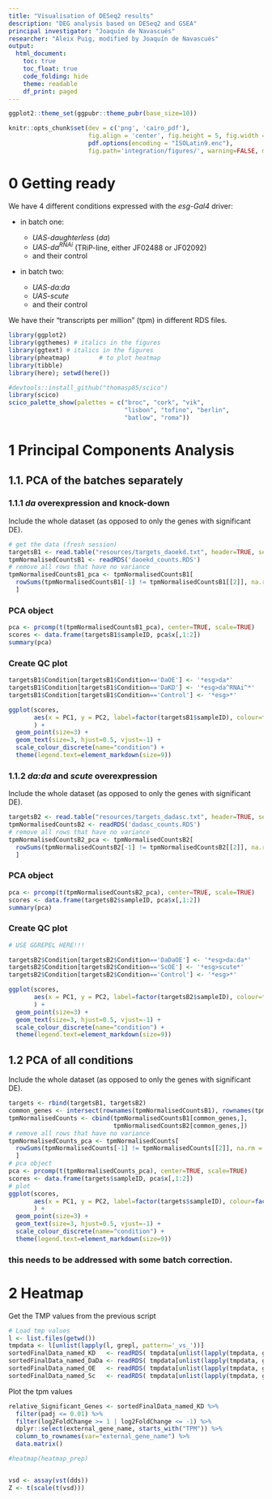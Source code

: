 ```yaml
---
title: "Visualisation of DESeq2 results"
description: "DEG analysis based on DESeq2 and GSEA"
principal investigator: "Joaquín de Navascués"
researcher: "Aleix Puig, modified by Joaquín de Navascués"
output: 
  html_document:
    toc: true
    toc_float: true
    code_folding: hide
    theme: readable
    df_print: paged
---
```

```r
ggplot2::theme_set(ggpubr::theme_pubr(base_size=10))
```

```r
knitr::opts_chunk$set(dev = c('png', 'cairo_pdf'), 
                      fig.align = 'center', fig.height = 5, fig.width = 8.5, 
                      pdf.options(encoding = "ISOLatin9.enc"),
                      fig.path='integration/figures/', warning=FALSE, message=FALSE)
```

# 0 Getting ready

We have 4 different conditions expressed with the _esg-Gal4_ driver:

* in batch one:
  
  * _UAS-daughterless_ (_da_)
  * _UAS-da^RNAi^_ (TRiP-line, either JF02488 or JF02092)
  * and their control

* in batch two:

  * _UAS-da:da_
  * _UAS-scute_
  * and their control

We have their "transcripts per million" (tpm) in different RDS files.

```r
library(ggplot2)
library(ggthemes) # italics in the figures
library(ggtext) # italics in the figures
library(pheatmap)        # to plot heatmap
library(tibble)
library(here); setwd(here())

#devtools::install_github("thomasp85/scico")
library(scico)
scico_palette_show(palettes = c("broc", "cork", "vik",
                                "lisbon", "tofino", "berlin",
                                "batlow", "roma"))
```

# 1 Principal Components Analysis

## 1.1. PCA of the batches separately

### 1.1.1 _da_ overexpression and knock-down

Include the whole dataset (as opposed to only the genes with significant DE).
```r
# get the data (fresh session)
targetsB1 <- read.table("resources/targets_daoekd.txt", header=TRUE, sep="\t")
tpmNormalisedCountsB1 <- readRDS('daoekd_counts.RDS')
# remove all rows that have no variance
tpmNormalisedCountsB1_pca <- tpmNormalisedCountsB1[
  rowSums(tpmNormalisedCountsB1[-1] != tpmNormalisedCountsB1[[2]], na.rm = TRUE) != 0,
  ]
```

### PCA object
```r
pca <- prcomp(t(tpmNormalisedCountsB1_pca), center=TRUE, scale=TRUE)
scores <- data.frame(targetsB1$sampleID, pca$x[,1:2])
summary(pca)
```
### Create QC plot
```r
targetsB1$Condition[targetsB1$Condition=='DaOE'] <- '*esg>da*'
targetsB1$Condition[targetsB1$Condition=='DaKD'] <- '*esg>da^RNAi^*'
targetsB1$Condition[targetsB1$Condition=='Control'] <- '*esg>*'

ggplot(scores,
       aes(x = PC1, y = PC2, label=factor(targetsB1$sampleID), colour=factor(targetsB1$Condition) )
       ) +
  geom_point(size=3) + 
  geom_text(size=3, hjust=0.5, vjust=-1) +
  scale_colour_discrete(name="condition") +
  theme(legend.text=element_markdown(size=9))
```

### 1.1.2 _da:da_ and _scute_ overexpression

Include the whole dataset (as opposed to only the genes with significant DE).
```r
targetsB2 <- read.table("resources/targets_dadasc.txt", header=TRUE, sep="\t")
tpmNormalisedCountsB2 <- readRDS('dadasc_counts.RDS')
# remove all rows that have no variance
tpmNormalisedCountsB2_pca <- tpmNormalisedCountsB2[
  rowSums(tpmNormalisedCountsB2[-1] != tpmNormalisedCountsB2[[2]], na.rm = TRUE) != 0,
  ]
```

### PCA object
```r
pca <- prcomp(t(tpmNormalisedCountsB2_pca), center=TRUE, scale=TRUE)
scores <- data.frame(targetsB2$sampleID, pca$x[,1:2])
summary(pca)
```
### Create QC plot
```r

# USE GGREPEL HERE!!!

targetsB2$Condition[targetsB2$Condition=='DaDaOE'] <- '*esg>da:da*'
targetsB2$Condition[targetsB2$Condition=='ScOE'] <- '*esg>scute*'
targetsB2$Condition[targetsB2$Condition=='Control'] <- '*esg>*'

ggplot(scores,
       aes(x = PC1, y = PC2, label=factor(targetsB2$sampleID), colour=factor(targetsB2$Condition))
       ) +
  geom_point(size=3) + 
  geom_text(size=3, hjust=0.5, vjust=-1) +
  scale_colour_discrete(name="condition") +
  theme(legend.text=element_markdown(size=9))
```

## 1.2 PCA of all conditions

Include the whole dataset (as opposed to only the genes with significant DE).
```r
targets <- rbind(targetsB1, targetsB2)
common_genes <- intersect(rownames(tpmNormalisedCountsB1), rownames(tpmNormalisedCountsB2))
tpmNormalisedCounts <- cbind(tpmNormalisedCountsB1[common_genes,],
                             tpmNormalisedCountsB2[common_genes,])
# remove all rows that have no variance
tpmNormalisedCounts_pca <- tpmNormalisedCounts[
  rowSums(tpmNormalisedCounts[-1] != tpmNormalisedCounts[[2]], na.rm = TRUE) != 0,
  ]
# pca object
pca <- prcomp(t(tpmNormalisedCounts_pca), center=TRUE, scale=TRUE)
scores <- data.frame(targets$sampleID, pca$x[,1:2])
# plot
ggplot(scores,
       aes(x = PC1, y = PC2, label=factor(targets$sampleID), colour=factor(targets$Condition))
       ) +
  geom_point(size=3) + 
  geom_text(size=3, hjust=0.5, vjust=-1) +
  scale_colour_discrete(name="condition") +
  theme(legend.text=element_markdown(size=9))
```
###
### this needs to be addressed with some batch correction.
###

# 2 Heatmap

Get the TMP values from the previous script
```r
# Load tmp values
l <- list.files(getwd())
tmpdata <- l[unlist(lapply(l, grepl, pattern='_vs_'))]
sortedFinalData_named_KD   <- readRDS( tmpdata[unlist(lapply(tmpdata, grepl, pattern='KD'))] )
sortedFinalData_named_DaDa <- readRDS( tmpdata[unlist(lapply(tmpdata, grepl, pattern='DaDa'))] )
sortedFinalData_named_OE   <- readRDS( tmpdata[unlist(lapply(tmpdata, grepl, pattern='_DaOE'))] )
sortedFinalData_named_Sc   <- readRDS( tmpdata[unlist(lapply(tmpdata, grepl, pattern='Sc'))] )
```
Plot the tpm values

```r
relative_Significant_Genes <- sortedFinalData_named_KD %>% 
  filter(padj <= 0.01) %>%
  filter(log2FoldChange >= 1 | log2FoldChange <= -1) %>%
  dplyr::select(external_gene_name, starts_with("TPM")) %>%
  column_to_rownames(var="external_gene_name") %>%
  data.matrix()

#heatmap(heatmap_prep)


vsd <- assay(vst(dds))
Z <- t(scale(t(vsd)))

```

